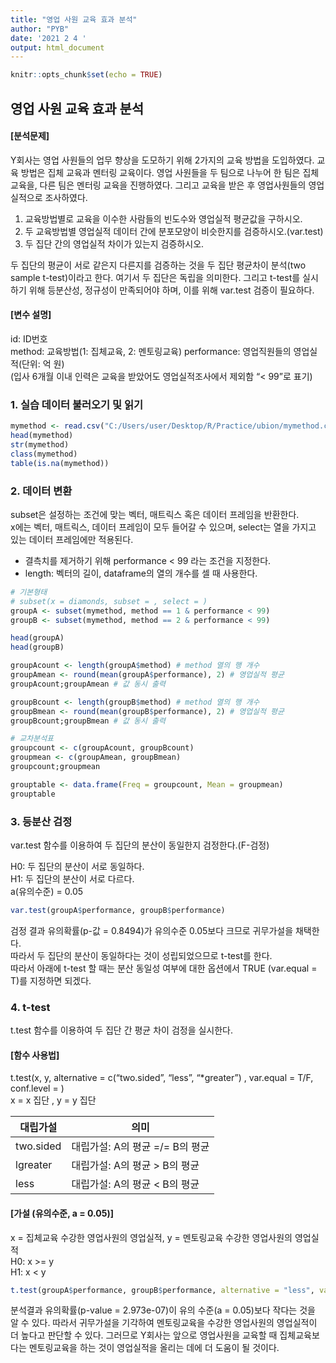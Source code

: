 ```yaml
---
title: "영업 사원 교육 효과 분석"
author: "PYB"
date: '2021 2 4 '
output: html_document
---
```


```r
knitr::opts_chunk$set(echo = TRUE)
```

## **영업 사원 교육 효과 분석**

#### [분석문제]  

Y회사는 영업 사원들의 업무 향상을 도모하기 위해 2가지의 교육 방법을 도입하였다. 교육 방법은 집체 교육과 멘터링 교육이다. 영업 사원들을 두 팀으로 나누어 한 팀은 집체 교육을, 다른 팀은 멘터링 교육을 진행하였다.  그리고 교육을 받은 후 영업사원들의 영업실적으로 조사하였다.

1. 교육방법별로 교육을 이수한 사람들의 빈도수와 영업실적 평균값을 구하시오.  
1. 두 교육방법별 영업실적 데이터 간에 분포모양이 비슷한지를 검증하시오.(var.test)
1. 두 집단 간의 영업실적 차이가 있는지 검증하시오.

두 집단의 평균이 서로 같은지 다른지를 검증하는 것을 두 집단 평균차이 분석(two sample t-test)이라고 한다. 여기서 두 집단은 독립을 의미한다. 그리고 t-test를 실시하기 위해 등분산성, 정규성이 만족되어야 하며, 이를 위해 var.test 검증이 필요하다.

#### [변수 설명]

id: ID번호  
method: 교육방법(1: 집체교육, 2: 멘토링교육)
performance: 영업직원들의 영업실적(단위: 억 원)  
(입사 6개월 이내 인력은 교육을 받았어도 영업실적조사에서 제외함 "< 99"로 표기)

### 1. 실습 데이터 불러오기 및 읽기
```r
mymethod <- read.csv("C:/Users/user/Desktop/R/Practice/ubion/mymethod.csv")
head(mymethod)
str(mymethod)
class(mymethod)
table(is.na(mymethod))
```

### 2. 데이터 변환
subset은 설정하는 조건에 맞는 벡터, 매트릭스 혹은 데이터 프레임을 반환한다.  
x에는 벡터, 매트릭스, 데이터 프레임이 모두 들어갈 수 있으며, select는 열을 가지고 있는 데이터 프레임에만 적용된다.  

* 결측치를 제거하기 위해 performance < 99 라는 조건을 지정한다.
* length: 벡터의 길이, dataframe의 열의 개수를 셀 때 사용한다.
```r
# 기본형태
# subset(x = diamonds, subset = , select = )
groupA <- subset(mymethod, method == 1 & performance < 99)
groupB <- subset(mymethod, method == 2 & performance < 99)

head(groupA)
head(groupB)

groupAcount <- length(groupA$method) # method 열의 행 개수
groupAmean <- round(mean(groupA$performance), 2) # 영업실적 평균
groupAcount;groupAmean # 값 동시 출력

groupBcount <- length(groupB$method) # method 열의 행 개수
groupBmean <- round(mean(groupB$performance), 2) # 영업실적 평균
groupBcount;groupBmean # 값 동시 출력

# 교차분석표
groupcount <- c(groupAcount, groupBcount)
groupmean <- c(groupAmean, groupBmean)
groupcount;groupmean

grouptable <- data.frame(Freq = groupcount, Mean = groupmean)
grouptable
```

### 3. 등분산 검정
var.test 함수를 이용하여 두 집단의 분산이 동일한지 검정한다.(F-검정)

H0: 두 집단의 분산이 서로 동일하다.  
H1: 두 집단의 분산이 서로 다르다.  
a(유의수준) =  0.05
```r
var.test(groupA$performance, groupB$performance)
```
검정 결과 유의확률(p-값 = 0.8494)가 유의수준 0.05보다 크므로 귀무가설을 채택한다.  
따라서 두 집단의 분산이 동일하다는 것이 성립되었으므로 t-test를 한다.  
따라서 아래에 t-test 할 때는 분산 동일성 여부에 대한 옵션에서 TRUE (var.equal = T)를 지정하면 되겠다.

### 4. t-test
t.test 함수를 이용하여 두 집단 간 평균 차이 검정을 실시한다.  

#### [함수 사용법]
t.test(x, y, alternative = c("two.sided", "less", "*greater") , var.equal = T/F, conf.level = )  
x = x 집단 , y = y 집단 

|대립가설|의미 |
|---|--------|
| two.sided | 대립가설: A의 평균 =/= B의 평균 |
| lgreater | 대립가설: A의 평균 > B의 평균 |
| less | 대립가설: A의 평균 < B의 평균 |  

#### [가설 (유의수준, a = 0.05)]
x = 집체교육 수강한 영업사원의 영업실적, y = 멘토링교육 수강한 영업사원의 영업실적  
H0: x >= y  
H1: x < y
```r
t.test(groupA$performance, groupB$performance, alternative = "less", var.equal = T, conf.level = 0.95)
```
분석결과 유의확률(p-value = 2.973e-07)이 유의 수준(a =  0.05)보다 작다는 것을 알 수 있다.
따라서 귀무가설을 기각하여 멘토링교육을 수강한 영업사원의 영업실적이 더 높다고 판단할 수 있다.
그러므로 Y회사는 앞으로 영업사원을 교육할 때 집체교육보다는 멘토링교육을 하는 것이 영업실적을 올리는 데에 더 도움이 될 것이다.
